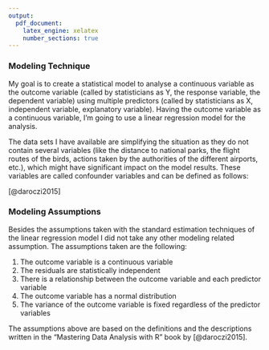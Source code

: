 ```yaml
---
output:
  pdf_document:
    latex_engine: xelatex
    number_sections: true
---
```


### Modeling Technique

My goal is to create a statistical model to analyse a continuous variable as the outcome variable (called by statisticians as Y, the response variable, the dependent variable) using multiple predictors (called by statisticians as X, independent variable, explanatory variable). Having the outcome variable as a continuous variable, I'm going to use a linear regression model for the analysis.

The data sets I have available are simplifying the situation as they do not contain several variables (like the distance to national parks, the flight routes of the birds, actions taken by the authorities of the different airports, etc.), which might have significant impact on the model results. These variables are called confounder variables and can be defined as follows:

\textit{"A confounder is a third variable that biases (increases or decreases) the association we are interested in. The confounder is always associated with both the response and the predictor."} [@daroczi2015]

### Modeling Assumptions

Besides the assumptions taken with the standard estimation techniques of the linear regression model I did not take any other modeling related assumption. The assumptions taken are the following:

1. The outcome variable is a continuous variable
2. The residuals are statistically independent
3. There is a relationship between the outcome variable and each predictor variable
4. The outcome variable has a normal distribution
5. The variance of the outcome variable is fixed regardless of the predictor variables

The assumptions above are based on the definitions and the descriptions written in the "Mastering Data Analysis with R" book by [@daroczi2015].

